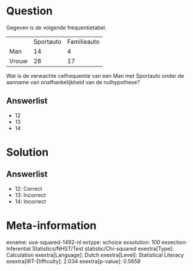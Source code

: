Question
========

Gegeven is de volgende frequentietabel.

  ------- ----------- -------------
          Sportauto   Familieauto
  Man     14          4
  Vrouw   28          17
  ------- ----------- -------------

Wat is de verwachte celfrequentie van een Man met Sportauto onder de
aanname van onafhankelijkheid van de nulhypothese?

Answerlist
----------

* 12
* 13
* 14

Solution
========

Answerlist
----------

* 12: Correct
* 13: Incorrect
* 14: Incorrect

Meta-information
================
exname: uva-squared-1492-nl
extype: schoice
exsolution: 100
exsection: Inferential Statistics/NHST/Test statistic/Chi-squared
exextra[Type]: Calculation
exextra[Language]: Dutch
exextra[Level]: Statistical Literacy
exextra[IRT-Difficulty]: 2.034
exextra[p-value]: 0.5658
